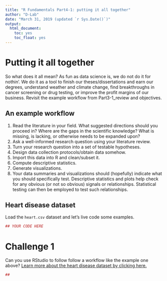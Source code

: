 ```yaml
---
title: "R Fundamentals Part4-1: putting it all together"
author: "D-Lab"
date: "March 31, 2019 (updated `r Sys.Date()`)"
output: 
  html_document: 
    toc: yes
    toc_float: yes
---
```


# Putting it all together

So what does it all mean? As fun as data science is, we do not do it for nothin'. We do it as a tool to finish our theses/dissertations and earn our degrees, understand weather and climate change, find breakthroughs in cancer screening or drug testing, or improve the profit margins of our business. Revisit the example workflow from Part3-1_review and objectives. 

## An example workflow 

1. Read the literature in your field. What suggested directions should you proceed in? Where are the gaps in the scientific knowledge? What is missing, is lacking, or otherwise needs to be expanded upon?  
2. Ask a well-informed research question using your literature review.  
3. Turn your research question into a set of testable hypotheses.  
4. Design data collection protocols/obtain data somehow.  
5. Import this data into R and clean/subset it.  
6. Compute descriptive statistics.  
7. Generate visualizations.  
8. Your data summaries and visualizations should (hopefully) indicate what you should specifically test. Descriptive statistics and plots help check for any obvious (or not so obvious) signals or relationships. Statistical testing can then be employed to test such relationships.  

## Heart disease dataset

Load the `heart.csv` dataset and let's live code some examples.

```r
## YOUR CODE HERE
```

# **Challenge 1**

Can you use RStudio to follow follow a workflow like the example one above? [Learn more about the heart disease dataset by clicking here. ](https://archive.ics.uci.edu/ml/datasets/heart+Disease)

```r
## 
```

<div class="tocify-extend-page" data-unique="tocify-extend-page" style="height: 0;"></div>